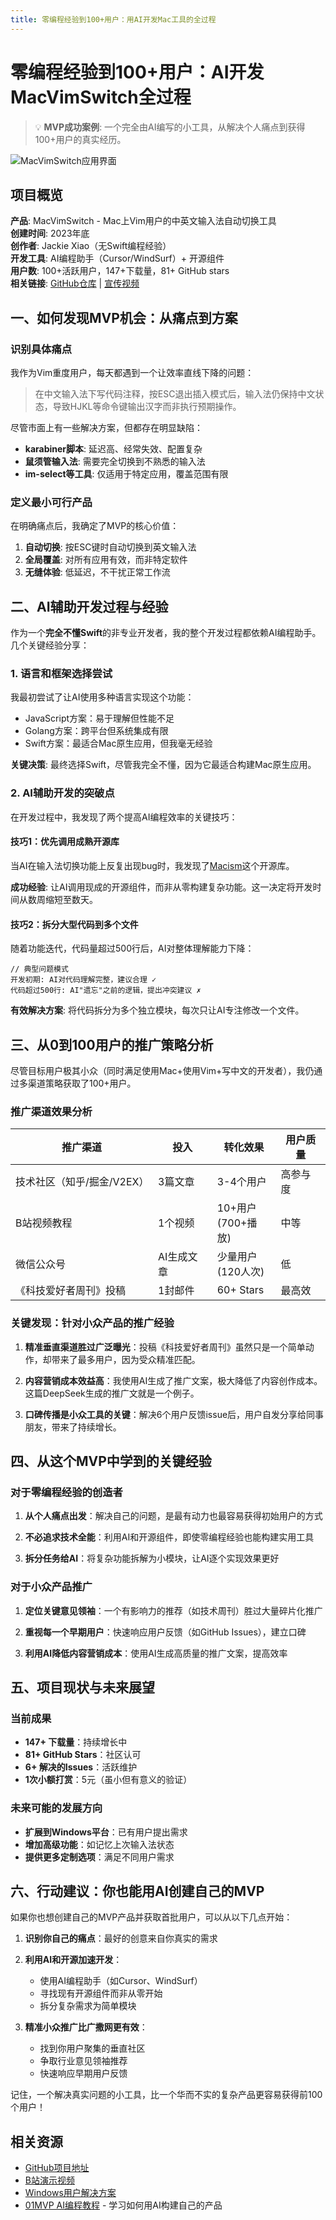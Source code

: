 ```yaml
---
title: 零编程经验到100+用户：用AI开发Mac工具的全过程
---
```


# 零编程经验到100+用户：AI开发MacVimSwitch全过程

> 💡 **MVP成功案例**: 一个完全由AI编写的小工具，从解决个人痛点到获得100+用户的真实经历。

![MacVimSwitch应用界面](/images/macvimswitch-ai-written-mac-app-100plus-users.002.png)

## 项目概览

**产品**: MacVimSwitch - Mac上Vim用户的中英文输入法自动切换工具  
**创建时间**: 2023年底  
**创作者**: Jackie Xiao（无Swift编程经验）  
**开发工具**: AI编程助手（Cursor/WindSurf）+ 开源组件  
**用户数**: 100+活跃用户，147+下载量，81+ GitHub stars  
**相关链接**: [GitHub仓库](https://github.com/Jackiexiao/macvimswitch) | [宣传视频](https://www.bilibili.com/video/BV1DRwTeKEcx?t=35.0)

## 一、如何发现MVP机会：从痛点到方案

### 识别具体痛点

我作为Vim重度用户，每天都遇到一个让效率直线下降的问题：

> 在中文输入法下写代码注释，按ESC退出插入模式后，输入法仍保持中文状态，导致HJKL等命令键输出汉字而非执行预期操作。

尽管市面上有一些解决方案，但都存在明显缺陷：
- **karabiner脚本**: 延迟高、经常失效、配置复杂
- **鼠须管输入法**: 需要完全切换到不熟悉的输入法
- **im-select等工具**: 仅适用于特定应用，覆盖范围有限

### 定义最小可行产品

在明确痛点后，我确定了MVP的核心价值：

1. **自动切换**: 按ESC键时自动切换到英文输入法
2. **全局覆盖**: 对所有应用有效，而非特定软件
3. **无缝体验**: 低延迟，不干扰正常工作流

## 二、AI辅助开发过程与经验

作为一个**完全不懂Swift**的非专业开发者，我的整个开发过程都依赖AI编程助手。几个关键经验分享：

### 1. 语言和框架选择尝试

我最初尝试了让AI使用多种语言实现这个功能：
- JavaScript方案：易于理解但性能不足
- Golang方案：跨平台但系统集成有限
- Swift方案：最适合Mac原生应用，但我毫无经验

**关键决策**: 最终选择Swift，尽管我完全不懂，因为它最适合构建Mac原生应用。

### 2. AI辅助开发的突破点

在开发过程中，我发现了两个提高AI编程效率的关键技巧：

#### 技巧1：优先调用成熟开源库

当AI在输入法切换功能上反复出现bug时，我发现了[Macism](https://github.com/laishulu/macism)这个开源库。

**成功经验**: 让AI调用现成的开源组件，而非从零构建复杂功能。这一决定将开发时间从数周缩短至数天。

#### 技巧2：拆分大型代码到多个文件

随着功能迭代，代码量超过500行后，AI对整体理解能力下降：

```
// 典型问题模式
开发初期: AI对代码理解完整，建议合理 ✓
代码超过500行: AI"遗忘"之前的逻辑，提出冲突建议 ✗
```

**有效解决方案**: 将代码拆分为多个独立模块，每次只让AI专注修改一个文件。

## 三、从0到100用户的推广策略分析

尽管目标用户极其小众（同时满足使用Mac+使用Vim+写中文的开发者），我仍通过多渠道策略获取了100+用户。

### 推广渠道效果分析

| 推广渠道 | 投入 | 转化效果 | 用户质量 |
|----------|------|----------|----------|
| 技术社区（知乎/掘金/V2EX） | 3篇文章 | 3-4个用户 | 高参与度 |
| B站视频教程 | 1个视频 | 10+用户<br/>(700+播放) | 中等 |
| 微信公众号 | AI生成文章 | 少量用户<br/>(120人次) | 低 |
| 《科技爱好者周刊》投稿 | 1封邮件 | 60+ Stars | 最高效 |

### 关键发现：针对小众产品的推广经验

1. **精准垂直渠道胜过广泛曝光**：投稿《科技爱好者周刊》虽然只是一个简单动作，却带来了最多用户，因为受众精准匹配。

2. **内容营销成本效益高**：我使用AI生成了推广文案，极大降低了内容创作成本。这篇DeepSeek生成的推广文就是一个例子。

3. **口碑传播是小众工具的关键**：解决6个用户反馈issue后，用户自发分享给同事朋友，带来了持续增长。

## 四、从这个MVP中学到的关键经验

### 对于零编程经验的创造者

1. **从个人痛点出发**：解决自己的问题，是最有动力也最容易获得初始用户的方式

2. **不必追求技术全能**：利用AI和开源组件，即使零编程经验也能构建实用工具

3. **拆分任务给AI**：将复杂功能拆解为小模块，让AI逐个实现效果更好

### 对于小众产品推广

1. **定位关键意见领袖**：一个有影响力的推荐（如技术周刊）胜过大量碎片化推广

2. **重视每一个早期用户**：快速响应用户反馈（如GitHub Issues），建立口碑

3. **利用AI降低内容营销成本**：使用AI生成高质量的推广文案，提高效率

## 五、项目现状与未来展望

### 当前成果

- **147+ 下载量**：持续增长中
- **81+ GitHub Stars**：社区认可
- **6+ 解决的Issues**：活跃维护
- **1次小额打赏**：5元（虽小但有意义的验证）

### 未来可能的发展方向

- **扩展到Windows平台**：已有用户提出需求
- **增加高级功能**：如记忆上次输入法状态
- **提供更多定制选项**：满足不同用户需求

## 六、行动建议：你也能用AI创建自己的MVP

如果你也想创建自己的MVP产品并获取首批用户，可以从以下几点开始：

1. **识别你自己的痛点**：最好的创意来自你真实的需求

2. **利用AI和开源加速开发**：
   - 使用AI编程助手（如Cursor、WindSurf）
   - 寻找现有开源组件而非从零开始
   - 拆分复杂需求为简单模块

3. **精准小众推广比广撒网更有效**：
   - 找到你用户聚集的垂直社区
   - 争取行业意见领袖推荐
   - 快速响应早期用户反馈

记住，一个解决真实问题的小工具，比一个华而不实的复杂产品更容易获得前100个用户！

## 相关资源

- [GitHub项目地址](https://github.com/jackiexiao/macvimswitch)  
- [B站演示视频](https://www.bilibili.com/video/BV1DRwTeKEcx/)
- [Windows用户解决方案](https://www.zhihu.com/question/303850876/answer/1421313587)
- [01MVP AI编程教程](/resources/ai-programming-tutorials) - 学习如何用AI构建自己的产品

